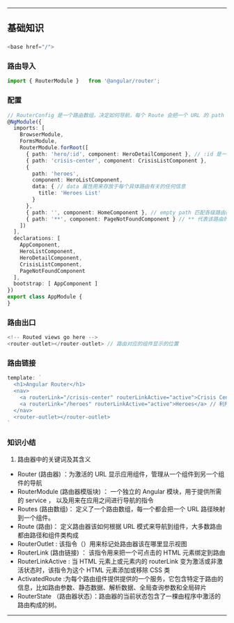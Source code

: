 ----
== 基础知识 ==
=== <code><base href></code> ===
<source lang="TypeScript">
<base href="/">
</source>
=== 路由导入 ===
<source lang="TypeScript">
import { RouterModule }   from '@angular/router';
</source>
=== 配置 ===
<source lang="TypeScript">
// RouterConfig 是一个路由数组，决定如何导航，每个 Route 会把一个 URL 的 path 映射到一个组件
@NgModule({
  imports: [
    BrowserModule,
    FormsModule, 
    RouterModule.forRoot([
      { path: 'hero/:id', component: HeroDetailComponent }, // :id 是一个路由参数
      { path: 'crisis-center', component: CrisisListComponent },
      {
        path: 'heroes',
        component: HeroListComponent,
        data: { // data 属性用来存放于每个具体路由有关的任何信息
          title: 'Heroes List'
        }
      },
      { path: '', component: HomeComponent }, // empty path 匹配各级路由的默认路径
      { path: '**', component: PageNotFoundComponent } // ** 代表该路由的一个通配符路径。如果当前的 URL 无法匹配上我们配置过的任何一个路由中路径，路由器就会匹配上这一个。
    ])
  ],
  declarations: [
    AppComponent,
    HeroListComponent,
    HeroDetailComponent,
    CrisisListComponent,
    PageNotFoundComponent
  ],
  bootstrap: [ AppComponent ]
})
export class AppModule {
}
</source>
=== 路由出口 ===
<source lang="TypeScript">
<!-- Routed views go here -->
<router-outlet></router-outlet> // 路由对应的组件显示的位置
</source>
=== 路由链接 ===
<source lang="TypeScript">
template: `
  <h1>Angular Router</h1>
  <nav>
    <a routerLink="/crisis-center" routerLinkActive="active">Crisis Center</a> // 给 a 标签添加路由链接
    <a routerLink="/heroes" routerLinkActive="active">Heroes</a> // 利用 RouterLinkActive 指令，我们把 active 作为当路由被激活时为 RouterLink 切换的 CSS 类
  </nav>
  <router-outlet></router-outlet>
`
</source>
=== 知识小结 ===
# 路由器中的关键词及其含义
* Router (路由器) ：为激活的 URL 显示应用组件，管理从一个组件到另一个组件的导航
* RouterModule (路由器模版块) ： 一个独立的 Angular 模块，用于提供所需的 service ， 以及用来在应用之间进行导航的指令
* Routes (路由数组)： 定义了一个路由数组，每一个都会把一个 URL 路径映射到一个组件。
* Route (路由)： 定义路由器该如何根据 URL 模式来导航到组件，大多数路由都由路径和组件类构成
* RouterOutlet : 该指令（<router-outlet>）用来标记处路由器该在哪里显示视图
* RouterLink (路由链接) ： 该指令用来把一个可点击的 HTML 元素绑定到路由
* RouterLinkActive : 当 HTML 元素上或元素内的 routerLink 变为激活或非激活状态时，该指令为这个 HTML 元素添加或移除 CSS 类
* ActivatedRoute :为每个路由组件提供提供的一个服务，它包含特定于路由的信息，比如路由参数、静态数据、解析数据、全局查询参数和全局碎片
* RouterState （路由器状态）：路由器的当前状态包含了一棵由程序中激活的路由构成的树。
----